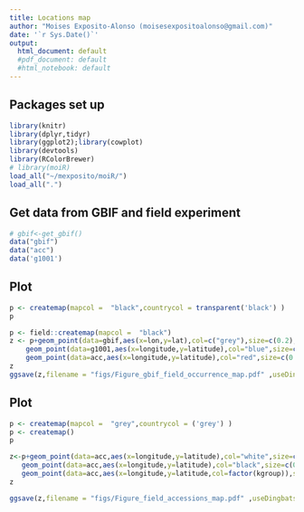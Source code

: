 ```yaml
---
title: Locations map
author: "Moises Exposito-Alonso (moisesexpositoalonso@gmail.com)"
date: '`r Sys.Date()`'
output:
  html_document: default
  #pdf_document: default
  #html_notebook: default
---
```



## Packages set up

```r
library(knitr)
library(dplyr,tidyr)
library(ggplot2);library(cowplot)
library(devtools)
library(RColorBrewer)
# library(moiR)
load_all("~/mexposito/moiR/")
load_all(".")

```


## Get data from GBIF and field experiment
```r
# gbif<-get_gbif()
data("gbif")
data("acc")
data('g1001')

```


## Plot
```r
p <- createmap(mapcol =  "black",countrycol = transparent('black') )
p

p <- field::createmap(mapcol =  "black")
z <- p+geom_point(data=gbif,aes(x=lon,y=lat),col=c("grey"),size=c(0.2),alpha=0.8 ) + theme(legend.position="none")+
    geom_point(data=g1001,aes(x=longitude,y=latitude),col="blue",size=c(0.5),alpha=1 ) + theme(legend.position="none")+
    geom_point(data=acc,aes(x=longitude,y=latitude),col="red",size=c(0.5),alpha=1 ) + theme(legend.position="none")
z
ggsave(z,filename = "figs/Figure_gbif_field_occurrence_map.pdf" ,useDingbats=FALSE,width =12 ,height=8)

```

## Plot
```r
p <- createmap(mapcol =  "grey",countrycol = ('grey') )
p <- createmap()
p

z<-p+geom_point(data=acc,aes(x=longitude,y=latitude),col="white",size=c(1),alpha=1 ) +
   geom_point(data=acc,aes(x=longitude,y=latitude),col="black",size=c(0.8),alpha=1 ) +
   geom_point(data=acc,aes(x=longitude,y=latitude,col=factor(kgroup)),size=c(0.5) ) +scale_color_manual(values=colors11(),labels=c(knames(),NA))
z

ggsave(z,filename = "figs/Figure_field_accessions_map.pdf" ,useDingbats=FALSE,width =12 ,height=8)

```
